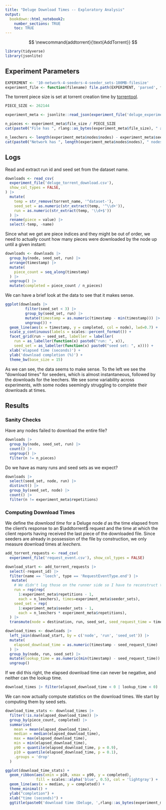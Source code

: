 ```yaml
---
title: "Deluge Download Times -- Exploratory Analysis"
output: 
  bookdown::html_notebook2:
    number_sections: TRUE
    toc: TRUE
---
```


$$
\newcommand{addtorrent}{\text{AddTorrent}}
$$

```r
library(tidyverse)
library(jsonlite)
```


## Experiment Parameters

```r
EXPERIMENT <- '10-network-4-seeders-4-seeder_sets-100MB-filesize'
experiment_file <- function(filename) file.path(EXPERIMENT, 'parsed', filename)
```

The torrent piece size is set at torrent creation time by [torrentool](https://github.com/idlesign/torrentool/blob/5f37d6dcc304758bae46d01c63e5be0f0a348bfc/torrentool/torrent.py#L354).
```r
PIECE_SIZE <- 262144
``` 

```r
experiment_meta <- jsonlite::read_json(experiment_file('deluge_experiment_config_log_entry.jsonl'))
```

```r
n_pieces <- experiment_meta$file_size / PIECE_SIZE
cat(paste0("File has ", rlang::as_bytes(experiment_meta$file_size), " and ", n_pieces, " pieces (blocks)."))
```

```r
n_leechers <- length(experiment_meta$nodes$nodes) - experiment_meta$seeders
cat(paste0("Network has ", length(experiment_meta$nodes$nodes), " nodes with ", experiment_meta$seeders, " seeders and ", n_leechers, " leechers."))

```

## Logs

Read and extract run id and seed set from the dataset name.

```r
downloads <- read_csv(
  experiment_file('deluge_torrent_download.csv'), 
  show_col_types = FALSE,
) |>
  mutate(
    temp = str_remove(torrent_name, '^dataset-'),
    seed_set = as.numeric(str_extract(temp, '^\\d+')),
    run = as.numeric(str_extract(temp, '\\d+$'))
  ) |>
  rename(piece = value) |>
  select(-temp, -name)
```

Since what we get are piece indices and they might be out of order, we need to actually count how many pieces were downloaded by the node up until a given instant:

```r
downloads <- downloads |> 
  group_by(node, seed_set, run) |>
  arrange(timestamp) |>
  mutate(
    piece_count = seq_along(timestamp)
  ) |>
  ungroup() |>
  mutate(completed = piece_count / n_pieces)
``` 

We can have a brief look at the data to see that it makes sense.

```r
ggplot(downloads |> 
         filter(seed_set < 3) |> 
         group_by(seed_set, run) |>
         mutate(timestamp = as.numeric(timestamp - min(timestamp))) |>
         ungroup()) +
  geom_line(aes(x = timestamp, y = completed, col = node), lwd=0.7) +
  scale_y_continuous(labels = scales::percent_format()) +
  facet_grid(run ~ seed_set, labeller = labeller(
    run = as_labeller(function(x) paste0("run: ", x)),
    seed_set = as_labeller(function(x) paste0("seed set: ", x)))) +
  xlab('elapsed time (seconds)') +
  ylab('download completion (%)') + 
  theme_bw(base_size = 15)
```

As we can see, the data seems to make sense. To the left we see the "download times" for seeders, which is almost instantaneous, followed by the downloads for the leechers. We see some variability across experiments, with some nodes seemingly struggling to complete their downloads at times. 

## Results

### Sanity Checks

Have any nodes failed to download the entire file?

```r
downloads |> 
  group_by(node, seed_set, run) |> 
  count() |> 
  ungroup() |> 
  filter(n != n_pieces)
```

Do we have as many runs and seed sets as we expect?

```r
downloads |> 
  select(seed_set, node, run) |>
  distinct() |>
  group_by(seed_set, node) |>
  count() |>
  filter(n != experiment_meta$repetitions)
```


### Computing Download Times

We define the _download time_ for a Deluge node $d$ as the time elapsed from the client's response to an $\addtorrent$ request and the time at which the client reports having received the last piece of the downloaded file. Since seeders are already in possession of the file by construction, we only measure download times at _leechers_.

```r
add_torrent_requests <- read_csv(
  experiment_file('request_event.csv'), show_col_types = FALSE)
```

```r
download_start <- add_torrent_requests |> 
  select(-request_id) |>
  filter(name == 'leech', type == 'RequestEventType.end') |> 
   mutate(
    # We didn't log those on the runner side so I have to reconstruct them.
    run = rep(rep(
      1:experiment_meta$repetitions - 1, 
      each = n_leechers), times=experiment_meta$seeder_sets),
    seed_set = rep(
      1:experiment_meta$seeder_sets - 1, 
      each = n_leechers * experiment_meta$repetitions),
  ) |> 
  transmute(node = destination, run, seed_set, seed_request_time = timestamp)
```

```r
download_times <- downloads |> 
  left_join(download_start, by = c('node', 'run', 'seed_set')) |>
  mutate(
    elapsed_download_time = as.numeric(timestamp - seed_request_time)
  ) |> 
  group_by(node, run, seed_set) |> 
  mutate(lookup_time = as.numeric(min(timestamp) - seed_request_time)) |>
  ungroup()
```

If we did this right, the elapsed download time can never be negative, and neither can the lookup time.

```r
download_times |> filter(elapsed_download_time < 0 | lookup_time < 0)
```

We can now actually compute statistics on the download times. We start by computing them by seed sets.

```r
download_time_stats <- download_times |> 
  filter(!is.na(elapsed_download_time)) |>
  group_by(piece_count, completed) |>
  summarise(
    mean = mean(elapsed_download_time),
    median = median(elapsed_download_time),
    max = max(elapsed_download_time),
    min = min(elapsed_download_time),
    p90 = quantile(elapsed_download_time, p = 0.9),
    p10 = quantile(elapsed_download_time, p = 0.1),
    .groups = 'drop'
  )
```


```r
ggplot(download_time_stats) +
  geom_ribbon(aes(xmin = p10, xmax = p90, y = completed), 
              fill = scales::alpha('blue', 0.5), col = 'lightgray') + 
  geom_line(aes(x = median, y = completed)) +
  theme_minimal() +
  ylab("completion") +
  xlab("time (seconds)") +
  ggtitle(paste0('download time (Deluge, ',rlang::as_bytes(experiment_meta$file_size),' file)'))
```

